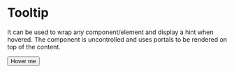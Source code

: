 


# Tooltip
It can be used to wrap any component/element and display a hint when hovered. The component is uncontrolled and uses portals to be rendered on top of the content.

<Playground component={Tooltip}>
  <Tooltip message="I am a tooltip">
    <Button category={Categories.BRAND}>Hover me</Button>
  </Tooltip>
</Playground>
